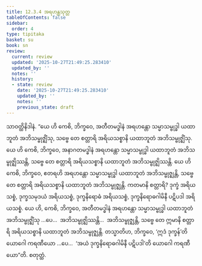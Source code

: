 ```yaml
---
title: 12.3.4 အရဟန္တသုတ္တ
tableOfContents: false
sidebar:
  order: 4
type: tipitaka
basket: su
book: sn
review:
  current: review
  updated: '2025-10-27T21:49:25.283410'
  updated_by: ''
  notes: ''
  history:
  - state: review
    date: '2025-10-27T21:49:25.283410'
    updated_by: ''
    notes: ''
    previous_state: draft
---
```



<ReviewStatus review={frontmatter.review} showDetails={true} />

<HypothesisAnnotation frontmatter={frontmatter} />

<DynamicBreadcrumb />

<Division number="1094" book="sn" e="ch" v="18" p="443">

<Paragraph number="2281" book="sn">
သာဝတ္ထိနိဒါနံ. “ယေ ဟိ ကေစိ, ဘိက္ခဝေ, အတီတမဒ္ဓါနံ အရဟန္တော သမ္မာသမ္ဗုဒ္ဓါ ယထာဘူတံ အဘိသမ္ဗုဇ္ဈိံသု, သဗ္ဗေ တေ စတ္တာရိ အရိယသစ္စာနိ ယထာဘူတံ အဘိသမ္ဗုဇ္ဈိံသု. ယေ ဟိ ကေစိ, ဘိက္ခဝေ, အနာဂတမဒ္ဓါနံ အရဟန္တော သမ္မာသမ္ဗုဒ္ဓါ ယထာဘူတံ အဘိသမ္ဗုဇ္ဈိဿန္တိ, သဗ္ဗေ တေ စတ္တာရိ အရိယသစ္စာနိ ယထာဘူတံ အဘိသမ္ဗုဇ္ဈိဿန္တိ. ယေ ဟိ ကေစိ, ဘိက္ခဝေ, ဧတရဟိ အရဟန္တော သမ္မာသမ္ဗုဒ္ဓါ ယထာဘူတံ အဘိသမ္ဗုဇ္ဈန္တိ, သဗ္ဗေ တေ စတ္တာရိ အရိယသစ္စာနိ ယထာဘူတံ အဘိသမ္ဗုဇ္ဈန္တိ.
</Paragraph>

<Paragraph number="2282" book="sn">
ကတမာနိ စတ္တာရိ? ဒုက္ခံ အရိယသစ္စံ, ဒုက္ခသမုဒယံ အရိယသစ္စံ, ဒုက္ခနိရောဓံ အရိယသစ္စံ, ဒုက္ခနိရောဓဂါမိနီ ပဋိပဒါ အရိယသစ္စံ. ယေ ဟိ, ကေစိ, ဘိက္ခဝေ, အတီတမဒ္ဓါနံ အရဟန္တော သမ္မာသမ္ဗုဒ္ဓါ ယထာဘူတံ အဘိသမ္ဗုဇ္ဈိံသု …ပေ…  အဘိသမ္ဗုဇ္ဈိဿန္တိ…  အဘိသမ္ဗုဇ္ဈန္တိ, သဗ္ဗေ တေ ဣမာနိ စတ္တာရိ အရိယသစ္စာနိ ယထာဘူတံ အဘိသမ္ဗုဇ္ဈန္တိ.
</Paragraph>

<Paragraph number="2283" book="sn">
တသ္မာတိဟ, ဘိက္ခဝေ, ‘ဣဒံ ဒုက္ခန်’တိ ယောဂေါ ကရဏီယော …ပေ…  ‘အယံ ဒုက္ခနိရောဓဂါမိနီ ပဋိပဒါ’တိ ယောဂေါ ကရဏီယော”တိ.

</Paragraph>
</Division>

<Paragraph number="2284" type="center" book="sn">
စတုတ္ထံ.
</Paragraph>